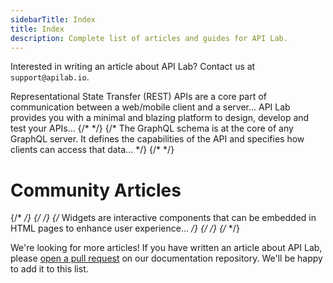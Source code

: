```yaml
---
sidebarTitle: Index
title: Index
description: Complete list of articles and guides for API Lab.
---
```


<Tip>Interested in writing an article about API Lab? Contact us at `support@apilab.io`.</Tip>

<CardGroup cols={1}>
  <Card title="RESTful API testing with API Lab" iconType="light" icon="circle-arrow-right" href="/guides/articles/restful-api-testing-with-apilab">
    Representational State Transfer (REST) APIs are a core part of communication between a web/mobile client and a server...
  </Card>
  <Card title="Improving your API workflow" iconType="light" icon="circle-arrow-right" href="/guides/articles/improving-your-api-workflow">
    API Lab provides you with a minimal and blazing platform to design, develop and test your APIs...
  </Card>
  {/* <Card title="Understanding GraphQL" iconType="light" icon="circle-arrow-right" href="/guides/articles/understanding-graphql"> */}
    {/* The GraphQL schema is at the core of any GraphQL server. It defines the capabilities of the API and specifies how clients can access that data... */}
  {/* </Card> */}
</CardGroup>

# Community Articles

{/* <CardGroup cols={1}> */}
  {/* <Card title='Uplifting Web Experience with API Lab Widgets' iconType='light' icon='circle-arrow-right' href='/guides/articles/uplifting-web-experience-with-apilab-widgets'> */}
    {/* Widgets are interactive components that can be embedded in HTML pages to enhance user experience... */}
  {/* </Card> */}
{/* </CardGroup> */}

<Tip>We're looking for more articles! If you have written an article about API Lab, please [open a pull request](https://github.com/luongquochai/apilab/docs) on our documentation repository. We'll be happy to add it to this list.</Tip>

